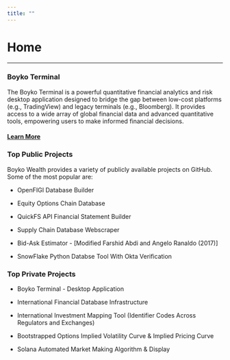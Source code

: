 ```yaml
---
title: ""
---
```


# Home

------------------------------------------------------------------------

### Boyko Terminal

The Boyko Terminal is a powerful quantitative financial analytics and risk desktop application designed to bridge the gap between low-cost platforms (e.g., TradingView) and legacy terminals (e.g., Bloomberg). It provides access to a wide array of global financial data and advanced quantitative tools, empowering users to make informed financial decisions.

#### [Learn More](https://boykowealth.com/)

### Top Public Projects

Boyko Wealth provides a variety of publicly available projects on GitHub. Some of the most popular are:

-   OpenFIGI Database Builder

-   Equity Options Chain Database

-   QuickFS API Financial Statement Builder

-   Supply Chain Database Webscraper

-   Bid-Ask Estimator - \[Modified Farshid Abdi and Angelo Ranaldo (2017)\]

-   SnowFlake Python Databse Tool With Okta Verification

### Top Private Projects

-   Boyko Terminal - Desktop Application

-   International Financial Database Infrastructure

-   International Investment Mapping Tool (Identifier Codes Across Regulators and Exchanges)

-   Bootstrapped Options Implied Volatility Curve & Implied Pricing Curve

-   Solana Automated Market Making Algorithm & Display
